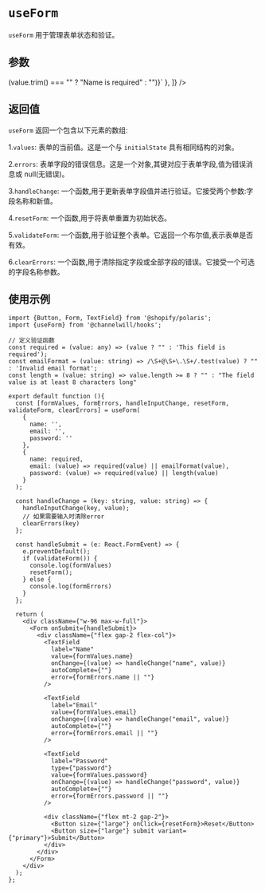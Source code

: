 
<Meta title="Tool Hooks/useForm" />

# `useForm`

`useForm` 用于管理表单状态和验证。

## 参数

<Table parameters={[
    {
        param: 'initialState',
        description: '表单初始值',
        type: 'T',
        defaultValue: '{}',
        exampleValue: `{ name: ""}`
    },
    {
        param: 'validationSchema',
        description: '可选项，验证规则。 每个键对应一个表单字段, 值是一个验证函数。验证函数接受一个字符串参数并返回一个字符串(错误消息)或空字符串(无错误)',
        type: 'ValidationSchema',
        defaultValue: '{}',
        exampleValue: `{ name: (value) => (value.trim() === "" ? "Name is required" : "")}`
    },
]} />



## 返回值
`useForm` 返回一个包含以下元素的数组:

1.`values`: 表单的当前值。这是一个与 `initialState` 具有相同结构的对象。

2.`errors`: 表单字段的错误信息。这是一个对象,其键对应于表单字段,值为错误消息或 null(无错误)。

3.`handleChange`: 一个函数,用于更新表单字段值并进行验证。它接受两个参数:字段名称和新值。

4.`resetForm`: 一个函数,用于将表单重置为初始状态。

5.`validateForm`: 一个函数,用于验证整个表单。它返回一个布尔值,表示表单是否有效。

6.`clearErrors`: 一个函数,用于清除指定字段或全部字段的错误。它接受一个可选的字段名称参数。


## 使用示例
```tsx
import {Button, Form, TextField} from '@shopify/polaris';
import {useForm} from '@channelwill/hooks';

// 定义验证函数
const required = (value: any) => (value ? "" : 'This field is required');
const emailFormat = (value: string) => /\S+@\S+\.\S+/.test(value) ? "" : 'Invalid email format';
const length = (value: string) => value.length >= 8 ? "" : "The field value is at least 8 characters long"

export default function (){
  const [formValues, formErrors, handleInputChange, resetForm, validateForm, clearErrors] = useForm(
    {
      name: '',
      email: '',
      password: ''
    },
    {
      name: required,
      email: (value) => required(value) || emailFormat(value),
      password: (value) => required(value) || length(value)
    }
  );

  const handleChange = (key: string, value: string) => {
    handleInputChange(key, value);
    // 如果需要输入时清除error
    clearErrors(key)
  };

  const handleSubmit = (e: React.FormEvent) => {
    e.preventDefault();
    if (validateForm()) {
      console.log(formValues)
      resetForm();
    } else {
      console.log(formErrors)
    }
  };

  return (
    <div className={"w-96 max-w-full"}>
      <Form onSubmit={handleSubmit}>
        <div className={"flex gap-2 flex-col"}>
          <TextField
            label="Name"
            value={formValues.name}
            onChange={(value) => handleChange("name", value)}
            autoComplete={""}
            error={formErrors.name || ""}
          />

          <TextField
            label="Email"
            value={formValues.email}
            onChange={(value) => handleChange("email", value)}
            autoComplete={""}
            error={formErrors.email || ""}
          />

          <TextField
            label="Password"
            type={"password"}
            value={formValues.password}
            onChange={(value) => handleChange("password", value)}
            autoComplete={""}
            error={formErrors.password || ""}
          />

          <div className={"flex mt-2 gap-2"}>
            <Button size={"large"} onClick={resetForm}>Reset</Button>
            <Button size={"large"} submit variant={"primary"}>Submit</Button>
          </div>
        </div>
      </Form>
    </div>
  );
};
```